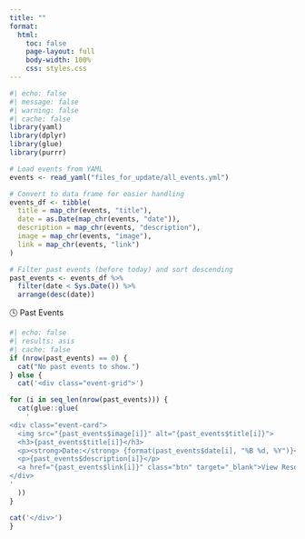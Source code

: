 ```yaml
---
title: ""
format:
  html:
    toc: false
    page-layout: full
    body-width: 100% 
    css: styles.css
---
```


```r
#| echo: false
#| message: false
#| warning: false
#| cache: false
library(yaml)
library(dplyr)
library(glue)
library(purrr)

# Load events from YAML
events <- read_yaml("files_for_update/all_events.yml")

# Convert to data frame for easier handling
events_df <- tibble(
  title = map_chr(events, "title"),
  date = as.Date(map_chr(events, "date")),
  description = map_chr(events, "description"),
  image = map_chr(events, "image"),
  link = map_chr(events, "link")
)

# Filter past events (before today) and sort descending
past_events <- events_df %>%
  filter(date < Sys.Date()) %>%
  arrange(desc(date))
```

🕓 Past Events

```r
#| echo: false
#| results: asis
#| cache: false
if (nrow(past_events) == 0) {
  cat("No past events to show.")
} else {
  cat('<div class="event-grid">')

for (i in seq_len(nrow(past_events))) {
  cat(glue::glue(
    '
<div class="event-card">
  <img src="{past_events$image[i]}" alt="{past_events$title[i]}">
  <h3>{past_events$title[i]}</h3>
  <p><strong>Date:</strong> {format(past_events$date[i], "%B %d, %Y")}</p>
  <p>{past_events$description[i]}</p>
  <a href="{past_events$link[i]}" class="btn" target="_blank">View Resources</a>
</div>
'
  ))
}

cat('</div>')
}

```

